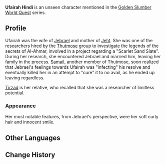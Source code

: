 {{Character Infobox
|type             = Mentioned
|image            = NPC Ufairah.png
|realname         = Ufairah Hindi
|deceased         = Killed by [[Samail]]
|region           = Sumeru
|location         = None
|affiliation      = Sumeru Akademiya
|title            = 

|ancestry         = <!-- Clan/family -->
|father           = 
|mother           = 
|spouse           = Jebrael
|sibling          = 
|child            = Jeht
|relative         = Tirzad
}}
'''Ufairah Hindi''' is an unseen character mentioned in the [[Golden Slumber]] [[World Quest]] series.

==Profile==
Ufairah was the wife of [[Jebrael]] and mother of [[Jeht]]. She was one of the researchers hired by the [[Thutmose]] group to investigate the legends of the secrets of Al-Ahmar, involved in a project regarding a "Scarlet Sand Slate". During her research, she encountered Jebrael and married him, leaving her family in the process. [[Samail]], another member of Thutmose, soon realized that Jebrael's feelings towards Ufairah was "infecting" his resolve and eventually killed her in an attempt to "cure" it to no avail, as he ended up leaving regardless.

[[Tirzad]] is her relative, who recalled that she was a researcher of limitless potential. 

===Appearance===
Her most notable features, from Jebrael's perspective, were her soft curly hair and innocent smile.
<!--
==Trivia==
* 
-->
==Other Languages ==
{{Other Languages
|default_hidden = 1
|en      = Ufairah
|zhs     = 优菲
|zhs_rm  = Yōufēi
|zht     = 優菲
|zht_rm  = Yōufēi
|ja      = ユフィ
|ja_rm   = Yufi
|ko      = 유페이
|ko_rm   = Yupei
|es      = Ufairah
|fr      = Ufairah
|ru      = Юфайра
|th      = Ufairah
|vi      = Ufairah
|de      = Ufairah
|id      = Ufairah
|pt      = Ufairah
|tr      = Ufairah
|it      = Ufairah
}}

==Change History==
{{Change History|introduced=3.1}}
<!--
==References==
{{Reflist}}
-->